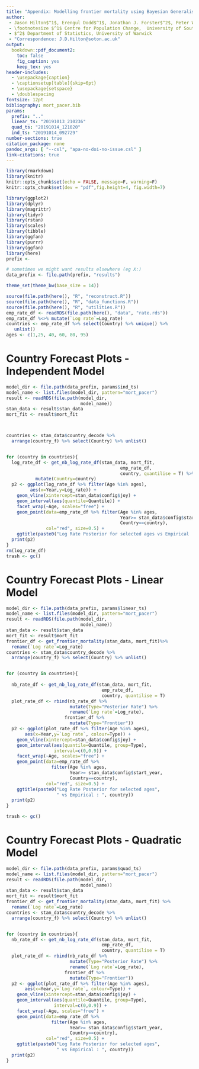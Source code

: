 ```yaml
---
title: "Appendix: Modelling frontier mortality using Bayesian Generalised Additive Models"
author: 
 - Jason Hilton$^1$, Erengul Dodd$^1$, Jonathan J. Forster$^2$, Peter W.F Smith$^1$
 - \footnotesize $^1$ Centre for Population Change,  University of Southampton
 - $^2$ Department of Statistics, University of Warwick
 - "Correspondence: J.D.Hilton@soton.ac.uk"
output: 
  bookdown::pdf_document2:
    toc: false
    fig_caption: yes
    keep_tex: yes
header-includes:
  - \usepackage{caption}
  - \captionsetup[table]{skip=6pt}
  - \usepackage{setspace}
  - \doublespacing
fontsize: 12pt
bibliography: mort_pacer.bib
params:
  prefix: ".."
  linear_ts: "20191013_210236"
  quad_ts: "20191014_121020"
  ind_ts: "20191014_092729"
number-sections: true
citation_package: none
pandoc_args: [ "--csl", "apa-no-doi-no-issue.csl" ]
link-citations: true
---
```


```r
library(rmarkdown)
library(knitr)
knitr::opts_chunk$set(echo = FALSE, message=F, warning=F)
knitr::opts_chunk$set(dev = "pdf",fig.height=4, fig.width=7)

library(ggplot2)
library(dplyr)
library(magrittr)
library(tidyr)
library(rstan)
library(scales)
library(tibble)
library(ggfan)
library(purrr)
library(ggfan)
library(here)
prefix <- 

# sometimes we might want results elsewhere (eg X:)
data_prefix <- file.path(prefix, "results")

theme_set(theme_bw(base_size = 14))

source(file.path(here(), "R", "reconstruct.R"))
source(file.path(here(), "R", "data_functions.R"))
source(file.path(here(), "R", "utilities.R"))
emp_rate_df <- readRDS(file.path(here(), "data", "rate.rds"))
emp_rate_df %<>% mutate(`Log rate`=Log_rate)
countries <- emp_rate_df %>% select(Country) %>% unique() %>%
   unlist()
ages <- c(1,25, 40, 60, 80, 95) 
```

# Country Forecast Plots - Independent Model
```r

model_dir <- file.path(data_prefix, params$ind_ts)
model_name <- list.files(model_dir, pattern="mort_pacer")
result <- readRDS(file.path(model_dir,
                            model_name))
stan_data <- result$stan_data
mort_fit <- result$mort_fit



countries <- stan_data$country_decode %>% 
  arrange(country_f) %>% select(Country) %>% unlist()


for (country in countries){
  log_rate_df <- get_nb_log_rate_df(stan_data, mort_fit,
                                           emp_rate_df, 
                                           country, quantilise = T) %>%
           mutate(Country=country)
  p2 <- ggplot(log_rate_df %>% filter(Age %in% ages),
         aes(x=Year,y=Log_rate)) + 
    geom_vline(xintercept=stan_data$config$joy) + 
    geom_interval(aes(quantile=Quantile)) +
    facet_wrap(~Age, scales="free") + 
    geom_point(data=emp_rate_df %>% filter(Age %in% ages,
                                           Year>= stan_data$config$start_year,
                                           Country==country),
               col="red", size=0.5) + 
    ggtitle(paste0("Log Rate Posterior for selected ages vs Empirical : ", country))
  print(p2)
}
rm(log_rate_df)
trash <- gc()

```


# Country Forecast Plots - Linear Model
```r

model_dir <- file.path(data_prefix, params$linear_ts)
model_name <- list.files(model_dir, pattern="mort_pacer")
result <- readRDS(file.path(model_dir,
                            model_name))
stan_data <- result$stan_data
mort_fit <- result$mort_fit
frontier_df <- get_frontier_mortality(stan_data, mort_fit)%>% 
  rename(`Log rate`=Log_rate)
countries <- stan_data$country_decode %>% 
  arrange(country_f) %>% select(Country) %>% unlist()


for (country in countries){
  
  nb_rate_df <- get_nb_log_rate_df(stan_data, mort_fit,
                                    emp_rate_df, 
                                    country, quantilise = T)
  plot_rate_df <- rbind(nb_rate_df %>%
                        mutate(Type="Posterior Rate") %>%
                        rename(`Log rate`=Log_rate),
                      frontier_df %>%
                        mutate(Type="Frontier"))
  p2 <- ggplot(plot_rate_df %>% filter(Age %in% ages),
       aes(x=Year,y=`Log rate`, colour=Type)) + 
    geom_vline(xintercept=stan_data$config$joy) + 
    geom_interval(aes(quantile=Quantile, group=Type),
                  interval=c(0,0.9)) +
    facet_wrap(~Age, scales="free") + 
    geom_point(data=emp_rate_df %>% 
                 filter(Age %in% ages,
                        Year>= stan_data$config$start_year,
                        Country==country),
               col="red", size=0.5) + 
    ggtitle(paste0("Log Rate Posterior for selected ages",
                   " vs Empirical : ", country))
  print(p2)
}

trash <- gc()
```

# Country Forecast Plots - Quadratic Model



```r
model_dir <- file.path(data_prefix, params$quad_ts)
model_name <- list.files(model_dir, pattern="mort_pacer")
result <- readRDS(file.path(model_dir,
                            model_name))
stan_data <- result$stan_data
mort_fit <- result$mort_fit
frontier_df <- get_frontier_mortality(stan_data, mort_fit) %>% 
  rename(`Log rate`=Log_rate)
countries <- stan_data$country_decode %>% 
  arrange(country_f) %>% select(Country) %>% unlist()


for (country in countries){
  nb_rate_df <- get_nb_log_rate_df(stan_data, mort_fit,
                                    emp_rate_df, 
                                    country, quantilise = T)
  plot_rate_df <- rbind(nb_rate_df %>%
                        mutate(Type="Posterior Rate") %>%
                        rename(`Log rate`=Log_rate),
                      frontier_df %>%
                        mutate(Type="Frontier"))
  p2 <- ggplot(plot_rate_df %>% filter(Age %in% ages),
       aes(x=Year,y=`Log rate`, colour=Type)) + 
    geom_vline(xintercept=stan_data$config$joy) + 
    geom_interval(aes(quantile=Quantile, group=Type),
                  interval=c(0,0.9)) +
    facet_wrap(~Age, scales="free") + 
    geom_point(data=emp_rate_df %>% 
                 filter(Age %in% ages,
                        Year>= stan_data$config$start_year,
                        Country==country),
               col="red", size=0.5) + 
    ggtitle(paste0("Log Rate Posterior for selected ages",
                   " vs Empirical : ", country))
  print(p2)
}

```